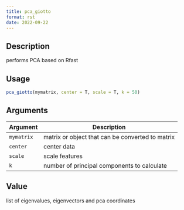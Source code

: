 ```yaml
--- 
title: pca_giotto 
format: rst 
date: 2022-09-22 
--- 
```


## Description

performs PCA based on Rfast


## Usage

```r
pca_giotto(mymatrix, center = T, scale = T, k = 50)
```


## Arguments

Argument      |Description
------------- |----------------
`mymatrix`     |     matrix or object that can be converted to matrix
`center`     |     center data
`scale`     |     scale features
`k`     |     number of principal components to calculate


## Value

list of eigenvalues, eigenvectors and pca coordinates


